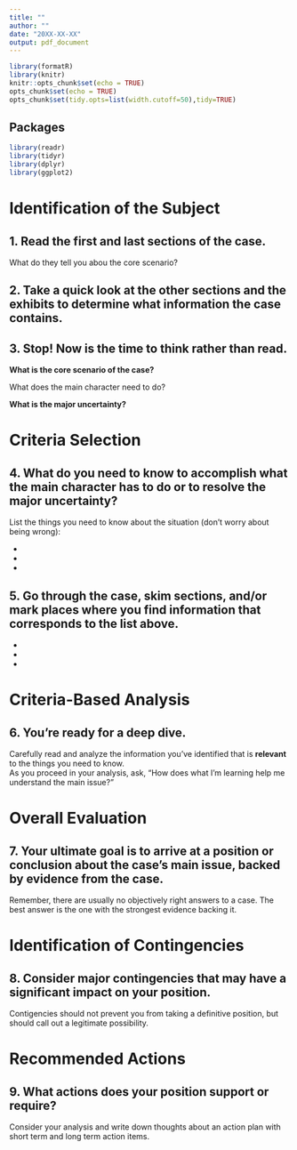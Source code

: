 ---
title: ""
author: ""
date: "20XX-XX-XX"
output: pdf_document
---

```{r setup, include=FALSE}
library(formatR)
library(knitr)
knitr::opts_chunk$set(echo = TRUE)
opts_chunk$set(echo = TRUE)
opts_chunk$set(tidy.opts=list(width.cutoff=50),tidy=TRUE)
```

## Packages

```{r packages, message=FALSE, warning=FALSE}
library(readr)
library(tidyr)
library(dplyr)
library(ggplot2)
```

# Identification of the Subject

## 1. Read the first and last sections of the case.  

What do they tell you abou the core scenario?  
  

## 2. Take a quick look at the other sections and the exhibits to determine what information the case contains.  
  

## 3. Stop! Now is the time to think rather than read.  

**What is the core scenario of the case?**  
  

What does the main character need to do?  
  

**What is the major uncertainty?**  
  

# Criteria Selection


## 4. What do you need to know to accomplish what the main character has to do or to resolve the major uncertainty?  

List the things you need to know about the situation (don't worry about being wrong):

- 
- 
- 

## 5. Go through the case, skim sections, and/or mark places where you find information that corresponds to the list above.  

- 
- 
- 

# Criteria-Based Analysis

## 6. You're ready for a deep dive.  

Carefully read and analyze the information you've identified that is **relevant** to the things you need to know.  
As you proceed in your analysis, ask, "How does what I'm learning help me understand the main issue?"  


# Overall Evaluation  

## 7. Your ultimate goal is to arrive at a position or conclusion about the case's main issue, backed by evidence from the case.  

Remember, there are usually no objectively right answers to a case. The best answer is the one with the strongest evidence backing it.  


# Identification of Contingencies
  

## 8. Consider major contingencies that may have a significant impact on your position.  

Contigencies should not prevent you from taking a definitive position, but should call out a legitimate possibility.   


# Recommended Actions

## 9. What actions does your position support or require?  

Consider your analysis and write down thoughts about an action plan with short term and long term action items.  
  


